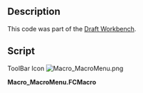 <languages/>
<translate>

<!--T:1-->
{{Macro
|Name=Macro MacroMenu
|Icon=Macro_MacroMenu.png
|Description=Adds the macros found in the macros folder to the FreeCAD Macros menu
|Author=Yorik
|Version=1.0
|Date=2014-08-07
|FCVersion=All
|Download=[https://wiki.freecad.org/images/1/1e/Macro_MacroMenu.png ToolBar Icon]
}}

==Description== <!--T:5-->

<!--T:2-->
This code was part of the [[Draft_Workbench|Draft Workbench]].

==Script== <!--T:3-->

<!--T:4-->
ToolBar Icon [[Image:Macro_MacroMenu.png]]

</translate>
'''Macro_MacroMenu.FCMacro'''

{{MacroCode|code=

import os,FreeCAD,FreeCADGui
 
macrosList = []
macroPath = FreeCAD.ParamGet("User parameter:BaseApp/Preferences/Macro").GetString("MacroPath") 
 
class MacroCommand():
    "A template for macro commands"
    def __init__(self,macroname):
        self.macroname = macroname
 
    def GetResources(self):
        return {'Pixmap'  : 'Draft_Macro',
                'MenuText': self.macroname,
                'ToolTip': 'Executes the '+self.macroname+' macro'}
 
    def Activated(self):
        target = macroPath+os.sep+self.macroname+'.FCMacro'
        if os.path.exists(target): execfile(target)
            
if macroPath and os.path.isdir(macroPath):
    macros = []
    for f in os.listdir(macroPath):
        if ".FCMacro" in f:
            macros.append(f[:-8])
    for m in macros:
        cmd = 'Macro_'+m
        FreeCADGui.addCommand(cmd,MacroCommand(m))
        macrosList.append(cmd)

}}

{{clear}}